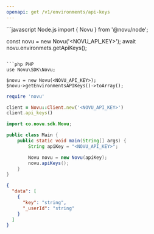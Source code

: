 ```yaml
---
openapi: get /v1/environments/api-keys
---
```


<Snippet file="apikey-warning.mdx" />

<RequestExample>
```javascript Node.js
import { Novu } from '@novu/node';

const novu = new Novu('<NOVU_API_KEY>');
await novu.environmets.getApiKeys();
```

```php PHP
use Novu\SDK\Novu;

$novu = new Novu(<NOVU_API_KEY>);
$novu->getEnvironmentsAPIKeys()->toArray();
```

```ruby Ruby
require 'novu'

client = Novu::Client.new('<NOVU_API_KEY>')
client.api_keys()
```

```java Java
import co.novu.sdk.Novu;

public class Main {
    public static void main(String[] args) {
        String apiKey = "<NOVU_API_KEY>";

        Novu novu = new Novu(apiKey);
        novu.apiKeys();
    }
}
```

</RequestExample>

<ResponseExample>

```json Response
{
  "data": [
    {
      "key": "string",
      "_userId": "string"
    }
  ]
}
```

</ResponseExample>